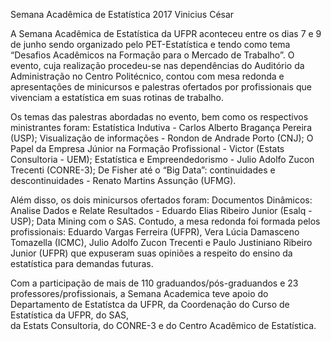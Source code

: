 Semana Acadêmica de Estatística 2017
Vinicius César 

A Semana Acadêmica de Estatística da UFPR aconteceu entre os dias 7 e 9 de junho
sendo organizado pelo PET-Estatística e tendo como tema "Desafios Acadêmicos na
Formação para o Mercado de Trabalho". O evento, cuja realização procedeu-se nas
dependências do Auditório da Administração no Centro Politécnico, contou com mesa
redonda e apresentações de minicursos e palestras ofertados por profissionais 
que vivenciam a estatística em suas rotinas de trabalho.

Os temas das palestras abordadas no evento, bem como os respectivos ministrantes
foram: Estatística Indutiva - Carlos Alberto Bragança Pereira (USP); Visualização
de informações - Rondon de Andrade Porto (CNJ); O Papel da Empresa Júnior na 
Formação Profissional - Victor (Estats Consultoria - UEM); Estatística e 
Empreendedorismo - Julio Adolfo Zucon Trecenti  (CONRE-3); De Fisher até o 
"Big Data": continuidades e descontinuidades - Renato Martins Assunção (UFMG).

Além disso, os dois minicursos ofertados foram: Documentos Dinâmicos: Analise 
Dados e Relate Resultados - Eduardo Elias Ribeiro Junior (Esalq - USP); Data 
Mining com o SAS. Contudo, a mesa redonda foi formada pelos profissionais: 
Eduardo Vargas Ferreira (UFPR), Vera Lúcia Damasceno Tomazella (ICMC), Julio 
Adolfo Zucon Trecenti e Paulo Justiniano Ribeiro Junior (UFPR) que expuseram 
suas opiniões a respeito do ensino da estatística para demandas futuras.

Com a participação de mais de 110 graduandos/pós-graduandos e 23 
professores/profissionais, a Semana Academica teve apoio do Departamento de 
Estatístca da UFPR, da Coordenação do Curso de Estatística da UFPR, do SAS,  
da Estats Consultoria, do CONRE-3 e do Centro Acadêmico de Estatística. 
